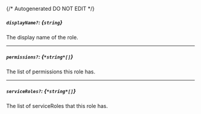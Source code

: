 {/* Autogenerated DO NOT EDIT  */}
##### `displayName?`: *{`string`}*
The display name of the role.

---
##### `permissions?`: *{`*string*[]`}*
The list of permissions this role has.

---
##### `serviceRoles?`: *{`*string*[]`}*
The list of serviceRoles that this role has.


